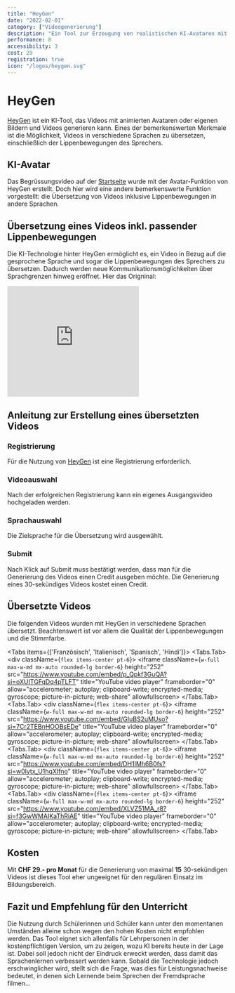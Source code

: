 ```yaml
---
title: "HeyGen"
date: "2022-02-01"
category: ["Videogenerierung"]
description: "Ein Tool zur Erzeugung von realistischen KI-Avataren mit Sprachausgabe"
performance: 8
accessibility: 3
cost: 29
registration: true
icon: "/logos/heygen.svg"
---
```



# HeyGen

[HeyGen](https://heygen.com/) ist ein KI-Tool, das Videos mit animierten Avataren oder eigenen Bildern und Videos generieren kann. Eines der bemerkenswerten Merkmale ist die Möglichkeit, Videos in verschiedene Sprachen zu übersetzen, einschließlich der Lippenbewegungen des Sprechers.

## KI-Avatar

Das Begrüssungsvideo auf der [Startseite](../) wurde mit der Avatar-Funktion von HeyGen erstellt. Doch hier wird eine andere bemerkenswerte Funktion vorgestellt: die Übersetzung von Videos inklusive Lippenbewegungen in andere Sprachen.

## Übersetzung eines Videos inkl. passender Lippenbewegungen

Die KI-Technologie hinter HeyGen ermöglicht es, ein Video in Bezug auf die gesprochene Sprache und sogar die Lippenbewegungen des Sprechers zu übersetzen. Dadurch werden neue Kommunikationsmöglichkeiten über Sprachgrenzen hinweg eröffnet. Hier das Origninal:

<div className={`flex items-center pt-6`}>
<iframe className={`w-full max-w-md mx-auto rounded-lg border-6`} height="252" src="https://www.youtube.com/embed/bdDvbww0YjQ?si=VhJJA1m0sNZYCC3b" title="YouTube video player" frameborder="0" allow="accelerometer; autoplay; clipboard-write; encrypted-media; gyroscope; picture-in-picture; web-share" allowfullscreen></iframe>
</div>

## Anleitung zur Erstellung eines übersetzten Videos

<Steps>

### Registrierung
Für die Nutzung von [HeyGen](https://heygen.com/) ist eine Registrierung erforderlich.

### Videoauswahl
Nach der erfolgreichen Registrierung kann ein eigenes Ausgangsvideo hochgeladen werden.

### Sprachauswahl
Die Zielsprache für die Übersetzung wird ausgewählt.

### Submit
Nach Klick auf Submit muss bestätigt werden, dass man für die Generierung des Videos einen Credit ausgeben möchte. Die Generierung eines 30-sekündiges Videos kostet einen Credit.
</Steps>

<MDXImage src="/screenshots/heygen-screenshot.png" alt="Benutzeroberfläche von HeyGen" />

## Übersetzte Videos

Die folgenden Videos wurden mit HeyGen in verschiedene Sprachen übersetzt. Beachtenswert ist vor allem die Qualität der Lippenbewegungen und die Stimmfarbe.


<Tabs items={['Französisch', 'Italienisch', 'Spanisch', 'Hindi']}>
  <Tabs.Tab>
    <div className={`flex items-center pt-6`}>
        <iframe className={`w-full max-w-md mx-auto rounded-lg border-6`} height="252" src="https://www.youtube.com/embed/p_Qpkf3GuQA?si=oXUITGFqDq4pTLFT" title="YouTube video player" frameborder="0" allow="accelerometer; autoplay; clipboard-write; encrypted-media; gyroscope; picture-in-picture; web-share" allowfullscreen></iframe>
    </div>
  </Tabs.Tab>
  <Tabs.Tab>
    <div className={`flex items-center pt-6`}>
        <iframe className={`w-full max-w-md mx-auto rounded-lg border-6`} height="252" src="https://www.youtube.com/embed/GIuBS2uMUso?si=7Cr2TEBnHOOBsEDe" title="YouTube video player" frameborder="0" allow="accelerometer; autoplay; clipboard-write; encrypted-media; gyroscope; picture-in-picture; web-share" allowfullscreen></iframe>
    </div>
  </Tabs.Tab>
    <Tabs.Tab>
    <div className={`flex items-center pt-6`}>
        <iframe className={`w-full max-w-md mx-auto rounded-lg border-6`} height="252" src="https://www.youtube.com/embed/DH1IMh6B0fs?si=w0lytx_U1hqXIfno" title="YouTube video player" frameborder="0" allow="accelerometer; autoplay; clipboard-write; encrypted-media; gyroscope; picture-in-picture; web-share" allowfullscreen></iframe>
    </div>
  </Tabs.Tab>
    <Tabs.Tab>
    <div className={`flex items-center pt-6`}>
        <iframe className={`w-full max-w-md mx-auto rounded-lg border-6`} height="252" src="https://www.youtube.com/embed/XLVZ51MA_r8?si=f3GwWMAIKaThRiAE" title="YouTube video player" frameborder="0" allow="accelerometer; autoplay; clipboard-write; encrypted-media; gyroscope; picture-in-picture; web-share" allowfullscreen></iframe>
    </div>
  </Tabs.Tab>
</Tabs>


## Kosten

Mit **CHF 29.- pro Monat** für die Generierung von maximal **15** 30-sekündigen Videos ist dieses Tool eher ungeeignet für den regulären Einsatz im Bildungsbereich.

## Fazit und Empfehlung für den Unterricht
<Callout type="info" emoji="">

Die Nutzung durch Schülerinnen und Schüler kann unter den momentanen Umständen alleine schon wegen den hohen Kosten nicht empfohlen werden. Das Tool eignet sich allenfalls für Lehrpersonen in der kostenpflichtigen Version, um zu zeigen, wozu KI bereits heute in der Lage ist. Dabei soll jedoch nicht der Eindruck erweckt werden, dass damit das Sprachenlernen verbessert werden kann. Sobald die Technologie jedoch erschwinglicher wird, stellt sich die Frage, was dies für Leistungsnachweise bedeutet, in denen sich Lernende beim Sprechen der Fremdsprache filmen...

</Callout>